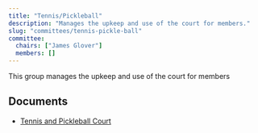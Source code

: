 ```yaml
---
title: "Tennis/Pickleball"
description: "Manages the upkeep and use of the court for members."
slug: "committees/tennis-pickle-ball"
committee:
  chairs: ["James Glover"]
  members: []
---
```



<CommitteeMembers frontmatter={frontmatter} />

This group manages the upkeep and use of the court for members

## Documents

- [Tennis and Pickleball Court](/uploads/2022/03/Falls-Creek-Ranch-Tennis-and-Pickleball-Court.pdf)


<FileHistory file="src/content/docs/committees/tennis-pickle-ball.mdx" />